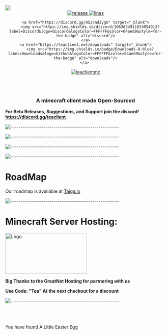 

<Layout>
<div class="text-center items-center self-center">
 <img src='https://raw.githubusercontent.com/TeaclientMinecraft/.github/main/profile/minecraft_title.png' href='' onclick=''/>

<div align="center">
    <a href="https://github.com/TeaclientMinecraft/teaclient/releases/latest" target="_blank">
        <img src="https://img.shields.io/github/v/release/teaclientMinecraft/teaclient?include_prereleases&label=Latest&logo=Github&logoColor=FFFFFF&color=04aed9&style=for-the-badge" alt="release"/>
    </a>
      <a href="https://github.com/TeaClientminecraft/teaclient/graphs/code-frequency" target="_blank">
        <img src="https://img.shields.io/github/license/TeaClientminecraft/.github?label=License&logo=Github&logoColor=FFFFFF&color=04aed9&style=for-the-badge" alt="lines"/>
    </a>

    <a href="https://discord.gg/95J7ndJygG" target="_blank">
        <img src="https://img.shields.io/discord/1063834911833854012?label=Discord&logo=Discord&logoColor=FFFFFF&color=04aed9&style=for-the-badge" alt="discord"/>
    </a>
    <a href="https://teaclient.net/downloads" target="_blank">
        <img src="https://img.shields.io/badge/Downloads-0-blue?label=Downloads&logo=Github&logoColor=FFFFFF&color=04aed9&style=for-the-badge" alt="downloads"/>
    </a> 
<p align="middle"> <a href="https://twitter.com/teaclientmc" target="blank"><img src="https://img.shields.io/twitter/follow/teaclientmc?logo=twitter&style=for-the-badge" alt="teaclientmc" /></a> </p>
</div>
<br></br>
<h3 align="center">A minecraft client made Open-Sourced</h3>

**For Beta Releases, Suggestions, and Support join the discord! https://discord.gg/teaclient**

![-----------------------------------------------------](https://raw.githubusercontent.com/TeaclientMinecraft/.github/main/profile/dividers.png)




![-----------------------------------------------------](https://raw.githubusercontent.com/TeaclientMinecraft/.github/main/profile/dividers.png)


![-----------------------------------------------------](https://raw.githubusercontent.com/TeaclientMinecraft/.github/main/profile/dividers.png)


![-----------------------------------------------------](https://raw.githubusercontent.com/TeaclientMinecraft/.github/main/profile/dividers.png)
# RoadMap

Our roadmap is available at [Taiga.io](https://tree.taiga.io/project/eveeifyeve-teaclient/timeline)

![-----------------------------------------------------](https://raw.githubusercontent.com/TeaclientMinecraft/.github/main/profile/dividers.png)



# Minecraft Server Hosting: 

<img src="https://cdn.discordapp.com/attachments/1165695288439214120/1165701318149689394/GNblue.png?ex=6547cef3&is=653559f3&hm=83e5b370c3adb7fb180450c696634bc8c45c760c01a1a856b6c3adac5c0852cb&" alt="Logo" width="256" height="128"/>

**Big Thanks to the GreatNet Hosting for partnering with us**


**Use Code: "Tea" At the next checkout for a discount**


![-----------------------------------------------------](https://raw.githubusercontent.com/TeaclientMinecraft/.github/main/profile/dividers.png)
</div>

<br/>
<br/>
<br/>

<div class="text-white font-bold">You have found A Little Easter Egg</div>

</Layout>